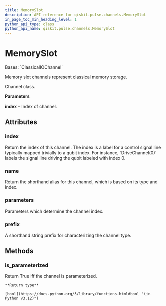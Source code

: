 ```yaml
---
title: MemorySlot
description: API reference for qiskit.pulse.channels.MemorySlot
in_page_toc_min_heading_level: 1
python_api_type: class
python_api_name: qiskit.pulse.channels.MemorySlot
---
```


# MemorySlot

<Class id="qiskit.pulse.channels.MemorySlot" isDedicatedPage={true} github="https://github.com/qiskit/qiskit/tree/stable/0.46/qiskit/pulse/channels.py" signature="qiskit.pulse.channels.MemorySlot(*args, **kwargs)">
  Bases: `ClassicalIOChannel`

  Memory slot channels represent classical memory storage.

  Channel class.

  **Parameters**

  **index** – Index of channel.

  ## Attributes

  ### index

  <Attribute id="qiskit.pulse.channels.MemorySlot.index">
    Return the index of this channel. The index is a label for a control signal line typically mapped trivially to a qubit index. For instance, `DriveChannel(0)` labels the signal line driving the qubit labeled with index 0.
  </Attribute>

  ### name

  <Attribute id="qiskit.pulse.channels.MemorySlot.name">
    Return the shorthand alias for this channel, which is based on its type and index.
  </Attribute>

  ### parameters

  <Attribute id="qiskit.pulse.channels.MemorySlot.parameters">
    Parameters which determine the channel index.
  </Attribute>

  ### prefix

  <Attribute id="qiskit.pulse.channels.MemorySlot.prefix" attributeTypeHint="str | None" attributeValue="'m'">
    A shorthand string prefix for characterizing the channel type.
  </Attribute>

  ## Methods

  ### is\_parameterized

  <Function id="qiskit.pulse.channels.MemorySlot.is_parameterized" signature="is_parameterized()">
    Return True iff the channel is parameterized.

    **Return type**

    [bool](https://docs.python.org/3/library/functions.html#bool "(in Python v3.12)")
  </Function>
</Class>

